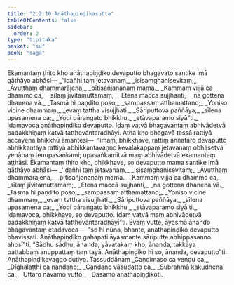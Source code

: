 ```yaml
---
title: "2.2.10 Anāthapiṇḍikasutta"
tableOfContents: false
sidebar:
  order: 2
type: "tipitaka"
basket: "su"
book: "saga"
---
```



<DynamicBreadcrumb />

<Division number="101" book="saga" bookNo="12" page="53">

<Paragraph number="462" book="saga">
Ekamantaṃ ṭhito kho anāthapiṇḍiko devaputto bhagavato santike imā gāthāyo abhāsi—
</Paragraph>

<Paragraph number="463" type="verses" book="saga">
_“Idañhi taṃ jetavanaṃ,_  
_isisaṃghanisevitaṃ;_  
_Āvutthaṃ dhammarājena,_  
_pītisañjananaṃ mama._  

</Paragraph>

<Paragraph number="464" type="verses" book="saga">
_Kammaṃ vijjā ca dhammo ca,_  
_sīlaṃ jīvitamuttamaṃ;_  
_Etena maccā sujjhanti,_  
_na gottena dhanena vā._  

</Paragraph>

<Paragraph number="465" type="verses" book="saga">
_Tasmā hi paṇḍito poso,_  
_sampassaṃ atthamattano;_  
_Yoniso vicine dhammaṃ,_  
_evaṃ tattha visujjhati._  

</Paragraph>

<Paragraph number="466" type="verses" book="saga">
_Sāriputtova paññāya,_  
_sīlena upasamena ca;_  
_Yopi pāraṅgato bhikkhu,_  
_etāvaparamo siyā”ti._  

</Paragraph>

<Paragraph number="467" book="saga">
Idamavoca anāthapiṇḍiko devaputto. Idaṃ vatvā bhagavantaṃ abhivādetvā padakkhiṇaṃ katvā tatthevantaradhāyi.
</Paragraph>

<Paragraph number="468" book="saga">
Atha kho bhagavā tassā rattiyā accayena bhikkhū āmantesi—  “imaṃ, bhikkhave, rattiṃ aññataro devaputto abhikkantāya rattiyā abhikkantavaṇṇo kevalakappaṃ jetavanaṃ obhāsetvā yenāhaṃ tenupasaṅkami; upasaṅkamitvā maṃ abhivādetvā ekamantaṃ aṭṭhāsi. Ekamantaṃ ṭhito kho, bhikkhave, so devaputto mama santike imā gāthāyo abhāsi—
</Paragraph>

<Paragraph number="469" type="verses" book="saga">
_‘Idañhi taṃ jetavanaṃ,_  
_isisaṃghanisevitaṃ;_  
_Āvutthaṃ dhammarājena,_  
_pītisañjananaṃ mama._  

</Paragraph>

<Paragraph number="470" type="verses" book="saga">
_Kammaṃ vijjā ca dhammo ca,_  
_sīlaṃ jīvitamuttamaṃ;_  
_Etena maccā sujjhanti,_  
_na gottena dhanena vā._  

</Paragraph>

<Paragraph number="471" type="verses" book="saga">
_Tasmā hi paṇḍito poso,_  
_sampassaṃ atthamattano;_  
_Yoniso vicine dhammaṃ,_  
_evaṃ tattha visujjhati._  

</Paragraph>

<Paragraph number="472" type="verses" book="saga">
_Sāriputtova paññāya,_  
_sīlena upasamena ca;_  
_Yopi pāraṅgato bhikkhu,_  
_etāvaparamo siyā’ti._  

</Paragraph>

<Paragraph number="473" book="saga">
Idamavoca, bhikkhave, so devaputto. Idaṃ vatvā maṃ abhivādetvā padakkhiṇaṃ katvā tatthevantaradhāyī”ti.
</Paragraph>

<Paragraph number="474" book="saga">
Evaṃ vutte, āyasmā ānando bhagavantaṃ etadavoca—  “so hi nūna, bhante, anāthapiṇḍiko devaputto bhavissati. Anāthapiṇḍiko gahapati āyasmante sāriputte abhippasanno ahosī”ti. “Sādhu sādhu, ānanda, yāvatakaṃ kho, ānanda, takkāya pattabbaṃ anuppattaṃ taṃ tayā. Anāthapiṇḍiko hi so, ānanda, devaputto”ti.

</Paragraph>
</Division>

<Paragraph number="475" type="center" book="saga">
Anāthapiṇḍikavaggo dutiyo.



</Paragraph>

<Paragraph number="476" type="center" book="saga">
Tassuddānaṃ


</Paragraph>

<Paragraph number="477" type="verses" book="saga">
_Candimaso ca veṇḍu ca,_  
_Dīghalaṭṭhi ca nandano;_  
_Candano vāsudatto ca,_  
_Subrahmā kakudhena ca;_  
_Uttaro navamo vutto,_  
_Dasamo anāthapiṇḍikoti._
</Paragraph>
